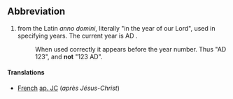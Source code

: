 ==Abbreviation==

#from the Latin ''anno domini'', literally "in the year of our Lord", used in specifying years. The current year is AD {{CURRENTYEAR}}.  
#:When used correctly it appears before the year number.  Thus "AD 123", and '''not''' "123 AD".

====Translations====

*[[French]] [[ap. JC]] (''après Jésus-Christ'')